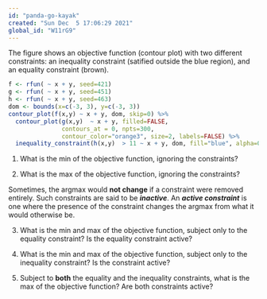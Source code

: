 ```yaml
---
id: "panda-go-kayak"
created: "Sun Dec  5 17:06:29 2021"
global_id: "W11rG9"
---
```


The figure shows an objective function (contour plot) with two different constraints: an inequality constraint (satified outside the blue region), and an equality constraint (brown).

```r
f <- rfun( ~ x + y, seed=421)
g <- rfun( ~ x + y, seed=451)
h <- rfun( ~ x + y, seed=463)
dom <- bounds(x=c(-3, 3), y=c(-3, 3))
contour_plot(f(x,y) ~ x + y, dom, skip=0) %>%
  contour_plot(g(x,y)  ~ x + y, filled=FALSE, 
               contours_at = 0, npts=300,
               contour_color="orange3", size=2, labels=FALSE) %>%
  inequality_constraint(h(x,y)  > 11 ~ x + y, dom, fill="blue", alpha=0.3, npts=200)
```
1. What is the min of the objective function, ignoring the constraints?

2. What is the max of the objective function, ignoring the constraints?

Sometimes, the argmax would **not change** if a constraint were removed entirely. Such constraints are said to be ***inactive***. An ***active constraint*** is one where the presence of the constraint changes the argmax from what it would otherwise be.


3. What is the min and max of the objective function, subject only to the equality constraint? Is the equality constraint active?

4. What is the min and max of the objective function, subject only to the inequality constraint? Is the constraint active?

5. Subject to **both** the equality and the inequality constraints, what is the max of the objective function? Are both constraints active?
